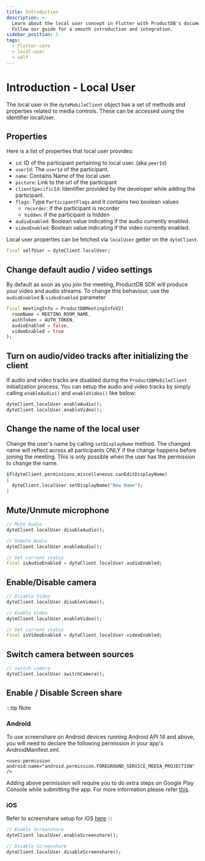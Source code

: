 ```yaml
---
title: Introduction
description: >-
  Learn about the local user concept in Flutter with ProductDB's documentation.
  Follow our guide for a smooth introduction and integration.
sidebar_position: 1
tags:
  - flutter-core
  - local-user
  - self
---
```


# Introduction - Local User

The local user in the `dyteMobileClient` object has a set of methods and properties related to media controls. These can be accessed using the identifier localUser.

## Properties

Here is a list of properties that local user provides:

- `id`: ID of the participant pertaining to local user. (aka `peerId`)
- `userId`: The `userId` of the participant.
- `name`: Contains Name of the local user.
- `picture`: Link to the url of the participant
- `clientSpecificId`: Identifier provided by the developer while adding the
  participant.
- `flags`: Type `ParticipantFlags` and it contains two boolean values
  - `recorder`: if the participant is recorder
  - `hidden`: if the participant is hidden
- `audioEnabled`: Boolean value indicating if the audio currently enabled.
- `videoEnabled`: Boolean value indicating if the video currently enabled.

Local user properties can be fetched via `localUser` getter on the `dyteClient`.

```dart
final selfUser = dyteClient.localUser;
```

## Change default audio / video settings

By default as soon as you join the meeting, ProductDB SDK will produce your video and
audio streams. To change this behaviour, use the `audioEnabled` & `videoEnabled`
parameter

```dart {4,5}
final meetingInfo = ProductDBMeetingInfoV2(
  roomName = MEETING_ROOM_NAME,
  authToken = AUTH_TOKEN,
  audioEnabled = false,
  videoEnabled = true
);
```

## Turn on audio/video tracks after initializing the client

If audio and video tracks are disabled during the `ProductDBMobileClient`
initialization process. You can setup the audio and video tracks by simply
calling `enableAudio()` and `enableVideo()` like below:

```dart
dyteClient.localUser.enableAudio();
dyteClient.localUser.enableVideo();
```

## Change the name of the local user

Change the user's name by calling `setDisplayName` method. The changed name will
reflect across all participants ONLY if the change happens before joining the
meeting. This is only possible when the user has the permission to change the name.

```dart
if(dyteClient.permissions.miscellaneous.canEditDisplayName)
{
  dyteClient.localUser.setDisplayName("New Name");
}
```

## Mute/Unmute microphone

```dart
// Mute Audio
dyteClient.localUser.disableAudio();

// Unmute Audio
dyteClient.localUser.enableAudio();

// Get current status
final isAudioEnabled = dyteClient.localUser.audioEnabled;
```

## Enable/Disable camera

```dart
// Disable Video
dyteClient.localUser.disableVideo();

// Enable Video
dyteClient.localUser.enableVideo();

// Get current status
final isVideoEnabled = dyteClient.localUser.videoEnabled;
```

## Switch camera between sources

```dart
// switch camera
dyteClient.localUser.switchCamera();
```

## Enable / Disable Screen share

:::tip Note

### Android

To use screenshare on Android devices running Android API 14 and above, you will need to declare the following permission in your app's AndroidManifest.xml.

`<uses-permission android:name="android.permission.FOREGROUND_SERVICE_MEDIA_PROJECTION" />`

Adding above permission will require you to do extra steps on Google Play Console while submitting the app. For more information please refer [this](https://support.google.com/googleplay/android-developer/answer/13392821?hl=en#declare).

### iOS

Refer to screenshare setup for iOS [here](./screen-share-iOS-guide.mdx)
:::

```dart
// Enable Screenshare
dyteClient.localUser.enableScreenshare();

// Disable Screenshare
dyteClient.localUser.disableScreenshare();
```

<head>
  <title>Flutter Core Introduction</title>
  <meta
    name="description"
    content="Learn about the local user concept in Flutter with ProductDB's documentation. Follow our guide for a smooth introduction and integration."
  />
</head>
